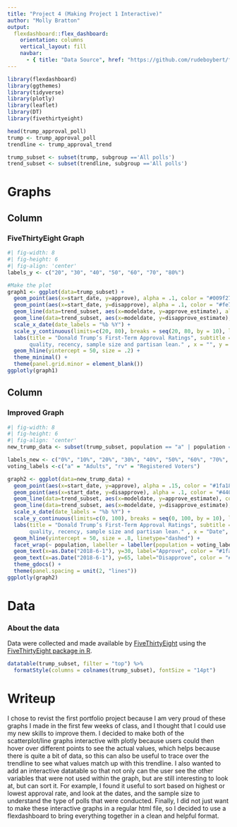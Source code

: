 ```yaml
---
title: "Project 4 (Making Project 1 Interactive)"
author: "Molly Bratton"
output: 
  flexdashboard::flex_dashboard:
    orientation: columns
    vertical_layout: fill
    navbar:
      - { title: "Data Source", href: "https://github.com/rudeboybert/fivethirtyeight", align: right }
---
```


```r
library(flexdashboard)
library(ggthemes)
library(tidyverse)
library(plotly)
library(leaflet)
library(DT)
library(fivethirtyeight)

head(trump_approval_poll)
trump <- trump_approval_poll
trendline <- trump_approval_trend

trump_subset <- subset(trump, subgroup =='All polls')
trend_subset <- subset(trendline, subgroup =='All polls')
```

Graphs
=====================================

Column {data-width="500"}
-----------------------------------------------------------------------

### FiveThirtyEight Graph

```r
#| fig-width: 8
#| fig-height: 6
#| fig-align: 'center'
labels_y <- c("20", "30", "40", "50", "60", "70", "80%")

#Make the plot
graph1 <- ggplot(data=trump_subset) +
  geom_point(aes(x=start_date, y=approve), alpha = .1, color = "#009f27") + 
  geom_point(aes(x=start_date, y=disapprove), alpha = .1, color = "#fe7301") +
  geom_line(data=trend_subset, aes(x=modeldate, y=approve_estimate), alpha = .9, color = "#009f27", size = 1.1) +
  geom_line(data=trend_subset, aes(x=modeldate, y=disapprove_estimate), alpha = .9, color = "#fe7301", size = 1.1) +
  scale_x_date(date_labels = "%b %Y") +
  scale_y_continuous(limits=c(20, 80), breaks = seq(20, 80, by = 10), labels = labels_y) + 
  labs(title = "Donald Trump’s First-Term Approval Ratings", subtitle = "A calculation of Trump’s first-term approval ratings, accounting for each poll's 
       quality, recency, sample size and partisan lean." , x = "", y = "") +
  geom_hline(yintercept = 50, size = .2) +
  theme_minimal() +
  theme(panel.grid.minor = element_blank()) 
ggplotly(graph1)
```

Column {data-width="500"}
-----------------------------------------------------------------------

### Improved Graph

```r
#| fig-width: 8
#| fig-height: 6
#| fig-align: 'center'
new_trump_data <- subset(trump_subset, population == "a" | population == "rv")

labels_new <- c("0%", "10%", "20%", "30%", "40%", "50%", "60%", "70%", "80%", "90%", "100%")
voting_labels <-c("a" = "Adults", "rv" = "Registered Voters")

graph2 <- ggplot(data=new_trump_data) +
  geom_point(aes(x=start_date, y=approve), alpha = .15, color = "#1fa187") + 
  geom_point(aes(x=start_date, y=disapprove), alpha = .1, color = "#440154", shape = "triangle") +
  geom_line(data=trend_subset, aes(x=modeldate, y=approve_estimate), color = "#1fa187", size = 1.1) +
  geom_line(data=trend_subset, aes(x=modeldate, y=disapprove_estimate), color = "#440154", size = 1.1) +
  scale_x_date(date_labels = "%b %Y") +
  scale_y_continuous(limits=c(0, 100), breaks = seq(0, 100, by = 10), labels = labels_new) + 
  labs(title = "Donald Trump’s First-Term Approval Ratings", subtitle = "A calculation of Trump’s first-term approval ratings, accounting for each poll's 
       quality, recency, sample size and partisan lean." , x = "Date", y="Percentage") +
  geom_hline(yintercept = 50, size = .8, linetype="dashed") +
  facet_wrap(~ population, labeller = labeller(population = voting_labels)) +
  geom_text(x=as.Date("2018-6-1"), y=30, label="Approve", color = "#1fa187", family = "serif", fontface = "bold") +
  geom_text(x=as.Date("2018-6-1"), y=65, label="Disapprove", color = "#440154", family = "serif", fontface = "bold") +
  theme_gdocs() +
  theme(panel.spacing = unit(2, "lines")) 
ggplotly(graph2)
```


Data
=====================================

### About the data

Data were collected and made available by [FiveThirtyEight](https://projects.fivethirtyeight.com/trump-approval-ratings/) using the [FiveThirtyEight package in R](https://github.com/rudeboybert/fivethirtyeight).

```r
datatable(trump_subset, filter = "top") %>%
  formatStyle(columns = colnames(trump_subset), fontSize = "14pt")
```

Writeup
=====================================
I chose to revist the first portfolio project because I am very proud of these graphs I made in the first few weeks of class, and I thought that I could use my new skills to improve them. I decided to make both of the scatterplot/line graphs interactive with plotly because users could then hover over different points to see the actual values, which helps because there is quite a bit of data, so this can also be useful to trace over the trendline to see what values match up with this trendline. I also wanted to add an interactive datatable so that not only can the user see the other variables that were not used within the graph, but are still interesting to look at, but can sort it. For example, I found it useful to sort based on highest or lowest approval rate, and look at the dates, and the sample size to understand the type of polls that were conducted. Finally, I did not just want to make these interactive graphs in a regular html file, so I decided to use a flexdashboard to bring everything together in a clean and helpful format. 